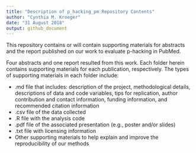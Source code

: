 ```yaml
---
title: "Description of p_hacking_pm Repository Contents"
author: "Cynthia M. Kroeger"
date: "31 August 2018"
output: github_document
---
```


This repository contains or will contain supporting materials for abstracts and the report published on our work to evaluate p-hacking in PubMed. 

Four abstracts and one report resulted from this work. Each folder herein contains supporting materials for each publication, respectively. The types of supporting materials in each folder include: 

* .md file that includes: description of the project, methodological details, descriptions of data and code variables, tips for replication, author contribution and contact information, funding information, and recommended citation information
* .csv file of the data collected 
* .R file with the analysis code
* .pdf file of the associated presentation (e.g., poster and/or slides)
* .txt file with licensing information
* Other supporting materials to help explain and improve the reproducibility of our methods 